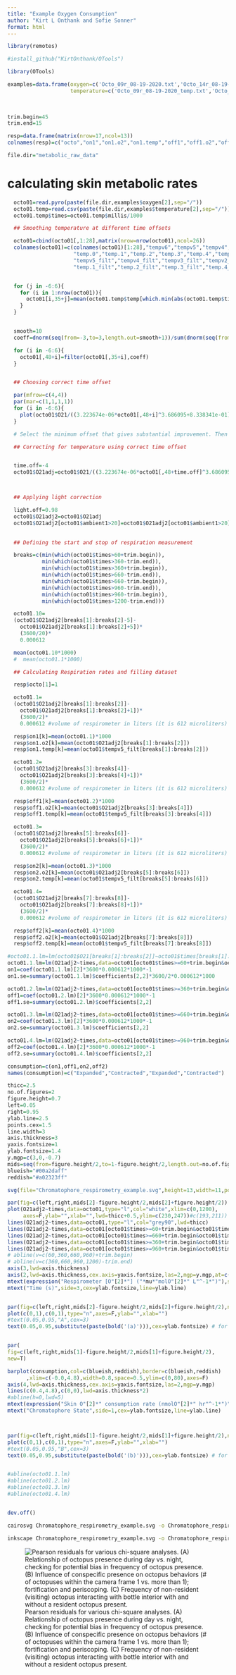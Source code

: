 ```yaml
---
title: "Example Oxygen Consumption"
author: "Kirt L Onthank and Sofie Sonner"
format: html
---
```


```r
library(remotes)
```

```r
#install_github("KirtOnthank/OTools")
```

```r
library(OTools)
```


```r
examples=data.frame(oxygen=c('Octo_09r_08-19-2020.txt','Octo_14r_08-19-2020.txt','Octo23_08-18-2020.txt'),
                    temperature=c('Octo_09r_08-19-2020_temp.txt','Octo_14r_08-19-2020_temp.txt','Octo23_08-18-2020_temp.txt'))
  
  
```



```r
trim.begin=45
trim.end=15
```

```r
resp=data.frame(matrix(nrow=17,ncol=13))
colnames(resp)=c("octo","on1","on1.o2","on1.temp","off1","off1.o2","off1.temp","on2","on2.o2","on2.temp","off2","off2.o2","off2.temp")
```


```r
file.dir="metabolic_raw_data"
```


# calculating skin metabolic rates
```r

  octo01=read.pyro(paste(file.dir,examples$oxygen[2],sep="/"))
  octo01.temp=read.csv(paste(file.dir,examples$temperature[2],sep="/"))
  octo01.temp$times=octo01.temp$millis/1000

  ## Smoothing temperature at different time offsets

  octo01=cbind(octo01[,1:28],matrix(nrow=nrow(octo01),ncol=26))
  colnames(octo01)=c(colnames(octo01)[1:28],"tempv6","tempv5","tempv4","tempv3","tempv2","tempv1",
                     "temp.0","temp.1","temp.2","temp.3","temp.4","temp.5","temp.6","tempv6_filt",
                     "tempv5_filt","tempv4_filt","tempv3_filt","tempv2_filt","tempv1_filt","temp.0_filt",
                     "temp.1_filt","temp.2_filt","temp.3_filt","temp.4_filt","temp.5_filt","temp.6_filt")


  for (j in -6:6){
    for (i in 1:nrow(octo01)){
      octo01[i,35+j]=mean(octo01.temp$temp[which.min(abs(octo01.temp$times-octo01$times[i]+j))])
    }
  }


  smooth=10
  coeff=dnorm(seq(from=-3,to=3,length.out=smooth+1))/sum(dnorm(seq(from=-3,to=3,length.out=smooth+1)))

  for (i in -6:6){
    octo01[,48+i]=filter(octo01[,35+i],coeff)  
  }


  ## Choosing correct time offset

  par(mfrow=c(4,4))
  par(mar=c(1,1,1,1))
  for (i in -6:6){
    plot(octo01$O21/((3.223674e-06*octo01[,48+i]^3.686095+8.338341e-01)^2)~octo01$times,type="l",ylab="",xlab="",main=i,axes=F)
  }

  # Select the minimum offset that gives substantial improvement. Then put it into the "temp.off" parameter below.

  ## Correcting for temperature using correct time offset


  time.off=-4
  octo01$O21adj=octo01$O21/((3.223674e-06*octo01[,48+time.off]^3.686095+8.338341e-01)^2)



  ## Applying light correction

  light.off=0.98
  octo01$O21adj2=octo01$O21adj
  octo01$O21adj2[octo01$ambient1>20]=octo01$O21adj2[octo01$ambient1>20]/light.off
  

  ## Defining the start and stop of respiration measurement

  breaks=c(min(which(octo01$times>60+trim.begin)),
           min(which(octo01$times>360-trim.end)),
           min(which(octo01$times>360+trim.begin)),
           min(which(octo01$times>660-trim.end)),
           min(which(octo01$times>660-trim.begin)),
           min(which(octo01$times>960-trim.end)),
           min(which(octo01$times>960-trim.begin)),
           min(which(octo01$times>1200-trim.end)))

  octo01.10=
  (octo01$O21adj2[breaks[1]:breaks[2]-5]-
    octo01$O21adj2[breaks[1]:breaks[2]+5])*
    (3600/20)*
    0.000612

  mean(octo01.10*1000)
  #  mean(octo01.1*1000)

  ## Calculating Respiration rates and filling dataset

  resp$octo[1]=1

  octo01.1=
  (octo01$O21adj2[breaks[1]:breaks[2]]-
    octo01$O21adj2[breaks[1]:breaks[2]+1])*
    (3600/2)*
    0.000612 #volume of respirometer in liters (it is 612 microliters)

  resp$on1[k]=mean(octo01.1)*1000
  resp$on1.o2[k]=mean(octo01$O21adj2[breaks[1]:breaks[2]])
  resp$on1.temp[k]=mean(octo01$tempv5_filt[breaks[1]:breaks[2]])

  octo01.2=
  (octo01$O21adj2[breaks[3]:breaks[4]]-
    octo01$O21adj2[breaks[3]:breaks[4]+1])*
    (3600/2)*
    0.000612 #volume of respirometer in liters (it is 612 microliters)

  resp$off1[k]=mean(octo01.2)*1000
  resp$off1.o2[k]=mean(octo01$O21adj2[breaks[3]:breaks[4]])
  resp$off1.temp[k]=mean(octo01$tempv5_filt[breaks[3]:breaks[4]])

  octo01.3=
  (octo01$O21adj2[breaks[5]:breaks[6]]-
    octo01$O21adj2[breaks[5]:breaks[6]+1])*
    (3600/2)*
    0.000612 #volume of respirometer in liters (it is 612 microliters)

  resp$on2[k]=mean(octo01.3)*1000
  resp$on2.o2[k]=mean(octo01$O21adj2[breaks[5]:breaks[6]])
  resp$on2.temp[k]=mean(octo01$tempv5_filt[breaks[5]:breaks[6]])

  octo01.4=
  (octo01$O21adj2[breaks[7]:breaks[8]]-
    octo01$O21adj2[breaks[7]:breaks[8]+1])*
    (3600/2)*
    0.000612 #volume of respirometer in liters (it is 612 microliters)

  resp$off2[k]=mean(octo01.4)*1000
  resp$off2.o2[k]=mean(octo01$O21adj2[breaks[7]:breaks[8]])
  resp$off2.temp[k]=mean(octo01$tempv5_filt[breaks[7]:breaks[8]])

```
```r


#octo01.1.lm=lm(octo01$O21[breaks[1]:breaks[2]]~octo01$times[breaks[1]:breaks[2]])
octo01.1.lm=lm(O21adj2~times,data=octo01[octo01$times>=60+trim.begin&octo01$times<=360-trim.end,])
on1=coef(octo01.1.lm)[2]*3600*0.000612*1000*-1
on1.se=summary(octo01.1.lm)$coefficients[2,2]*3600/2*0.000612*1000

octo01.2.lm=lm(O21adj2~times,data=octo01[octo01$times>=360+trim.begin&octo01$times<=660-trim.end,])
off1=coef(octo01.2.lm)[2]*3600*0.000612*1000*-1
off1.se=summary(octo01.2.lm)$coefficients[2,2]

octo01.3.lm=lm(O21adj2~times,data=octo01[octo01$times>=660+trim.begin&octo01$times<=960-trim.end,])
on2=coef(octo01.3.lm)[2]*3600*0.000612*1000*-1
on2.se=summary(octo01.3.lm)$coefficients[2,2]

octo01.4.lm=lm(O21adj2~times,data=octo01[octo01$times>=960+trim.begin&octo01$times<=1200-trim.end,])
off2=coef(octo01.4.lm)[2]*3600*0.000612*1000*-1
off2.se=summary(octo01.4.lm)$coefficients[2,2]

consumption=c(on1,off1,on2,off2)
names(consumption)=c("Expanded","Contracted","Expanded","Contracted")
```



```r
thicc=2.5
no.of.figures=2
figure.height=0.7
left=0.05
right=0.95
ylab.line=2.5
points.cex=1.5
line.width=3
axis.thickness=3
yaxis.fontsize=1
ylab.fontsize=1.4
y.mgp=c(3,0,-0.7)
mids=seq(from=figure.height/2,to=1-figure.height/2,length.out=no.of.figures)
blueish="#00a2daff"
reddish="#a02323ff"

svg(file="Chromatophore_respirometry_example.svg",height=13,width=11,pointsize=18)

par(fig=c(left,right,mids[2]-figure.height/2,mids[2]+figure.height/2))
plot(O21adj2~times,data=octo01,type="l",col="white",xlim=c(0,1200),
     axes=F,ylab="",xlab="",lwd=thicc+0.5,ylim=c(230,247))#c(193,211))
lines(O21adj2~times,data=octo01,type="l",col="grey90",lwd=thicc)
lines(O21adj2~times,data=octo01[octo01$times>=60+trim.begin&octo01$times<=360-trim.end,],col=blueish,lwd=thicc)
lines(O21adj2~times,data=octo01[octo01$times>=660+trim.begin&octo01$times<=960-trim.end,],col=blueish,lwd=thicc)
lines(O21adj2~times,data=octo01[octo01$times>=360+trim.begin&octo01$times<=660-trim.end,],col=reddish,lwd=thicc)
lines(O21adj2~times,data=octo01[octo01$times>=960+trim.begin&octo01$times<=1200-trim.end,],col=reddish,lwd=thicc)
# abline(v=c(60,360,660,960)+trim.begin)
# abline(v=c(360,660,960,1200)-trim.end)
axis(3,lwd=axis.thickness)
axis(2,lwd=axis.thickness,cex.axis=yaxis.fontsize,las=2,mgp=y.mgp,at=c(230,235,240,245))
mtext(expression("Respirometer [O"[2]*"] ("*mu*"molO"[2]*" L"^-1*")"),side=2,cex=ylab.fontsize,line=ylab.line)
mtext("Time (s)",side=3,cex=ylab.fontsize,line=ylab.line)


par(fig=c(left,right,mids[2]-figure.height/2,mids[2]+figure.height/2),new=T)
plot(c(0,1),c(0,1),type="n",axes=F,ylab="",xlab="")
#text(0.05,0.95,"A",cex=3)
text(0.05,0.95,substitute(paste(bold('(a)'))),cex=ylab.fontsize) # for nature


par(
fig=c(left,right,mids[1]-figure.height/2,mids[1]+figure.height/2),
new=T)

barplot(consumption,col=c(blueish,reddish),border=c(blueish,reddish)
      ,xlim=c(-0.0,4.8),width=0.8,space=0.5,ylim=c(0,80),axes=F)
axis(4,lwd=axis.thickness,cex.axis=yaxis.fontsize,las=2,mgp=y.mgp)
lines(c(0.4,4.8),c(0,0),lwd=axis.thickness*2)
#abline(h=0,lwd=5)
mtext(expression("Skin O"[2]*" consumption rate (nmolO"[2]*" hr"^-1*")"),side=4,cex=ylab.fontsize,line=ylab.line)
mtext("Chromatophore State",side=1,cex=ylab.fontsize,line=ylab.line)



par(fig=c(left,right,mids[1]-figure.height/2,mids[1]+figure.height/2),new=T)
plot(c(0,1),c(0,1),type="n",axes=F,ylab="",xlab="")
#text(0.05,0.95,"B",cex=3)
text(0.05,0.95,substitute(paste(bold('(b)'))),cex=ylab.fontsize) # for nature


#abline(octo01.1.lm)
#abline(octo01.2.lm)
#abline(octo01.3.lm)
#abline(octo01.4.lm)


dev.off()

```


```bash
cairosvg Chromatophore_respirometry_example.svg -o Chromatophore_respirometry_example.png -d 300
```

```bash
inkscape Chromatophore_respirometry_example.svg -o Chromatophore_respirometry_example.eps --export-ignore-filters --export-ps-level=3
```

![Pearson residuals for various chi-square analyses. (A) Relationship of octopus presence during day vs. night, checking for potential bias in frequency of octopus presence. (B) Influence of conspecific presence on octopus behaviors (# of octopuses within the camera frame 1 vs. more than 1); fortification  and periscoping. (C) Frequency of non-resident (visiting) octopus interacting with bottle interior with and without a resident octopus present.](Figure4.png)



